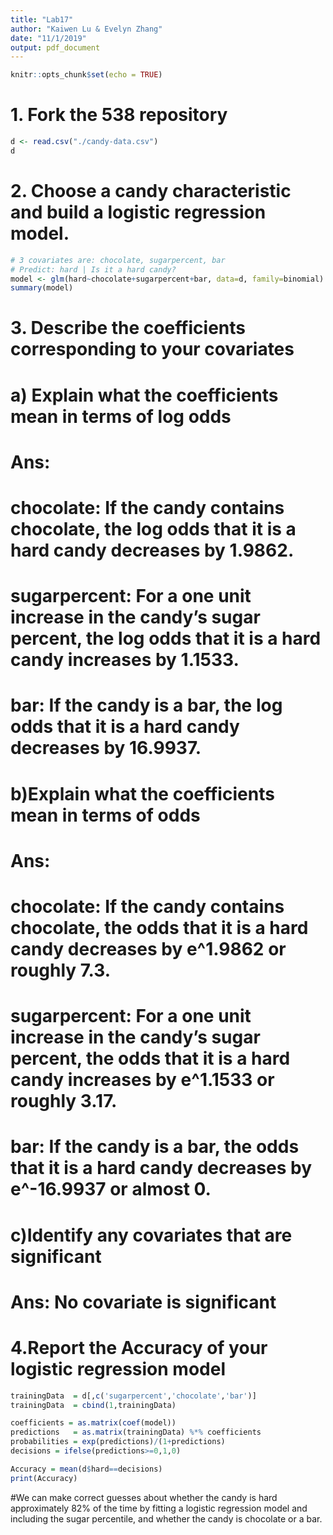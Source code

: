 ```yaml
---
title: "Lab17"
author: "Kaiwen Lu & Evelyn Zhang"
date: "11/1/2019"
output: pdf_document
---
```


```r
knitr::opts_chunk$set(echo = TRUE)
```

# 1. Fork the 538 repository 
```r
d <- read.csv("./candy-data.csv")
d
```

# 2. Choose a candy characteristic and build a logistic regression model. 

```r
# 3 covariates are: chocolate, sugarpercent, bar
# Predict: hard | Is it a hard candy?
model <- glm(hard~chocolate+sugarpercent+bar, data=d, family=binomial)
summary(model)

```

# 3. Describe the coefficients corresponding to your covariates
# a) Explain what the coefficients mean in terms of log odds
# Ans: 
# chocolate: If the candy contains chocolate, the log odds that it is a hard candy decreases by 1.9862.
# sugarpercent: For a one unit increase in the candy's sugar percent, the log odds that it is a hard candy increases by 1.1533. 
# bar: If the candy is a bar, the log odds that it is a hard candy decreases by 16.9937.

# b)Explain what the coefficients mean in terms of odds
# Ans: 
# chocolate: If the candy contains chocolate, the odds that it is a hard candy decreases by e^1.9862 or roughly 7.3.
# sugarpercent: For a one unit increase in the candy's sugar percent, the odds that it is a hard candy increases by e^1.1533 or roughly 3.17. 
# bar: If the candy is a bar, the odds that it is a hard candy decreases by e^-16.9937 or almost 0.

# c)Identify any covariates that are significant
# Ans: No covariate is significant


# 4.Report the Accuracy of your logistic regression model
```r
trainingData  = d[,c('sugarpercent','chocolate','bar')]
trainingData  = cbind(1,trainingData)

coefficients = as.matrix(coef(model))
predictions   = as.matrix(trainingData) %*% coefficients
probabilities = exp(predictions)/(1+predictions)
decisions = ifelse(predictions>=0,1,0)

Accuracy = mean(d$hard==decisions)
print(Accuracy)
```
#We can make correct guesses about whether the candy is hard approximately 82% of the time by fitting a logistic regression model and including the sugar percentile, and whether the candy is chocolate or a bar.
